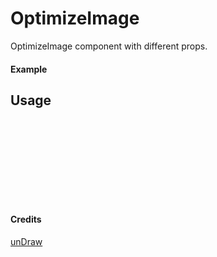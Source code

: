 
<Meta of={OptimizeImage} title="unDraw/OptimizeImage" />

# OptimizeImage

OptimizeImage component with different props.

#### Example

<Canvas of={OptimizeImage.Primary} />

## Usage

```ts
import { OptimizeImage } from "yadl-ui";

const Example = () => {
  return (
      <OptimizeImage />
  );
};

export default Example;
```

#### Credits
[unDraw](https://undraw.co/illustrations)
